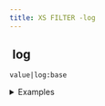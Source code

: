 ```yaml
---
title: XS FILTER -log
---
```


## <img src="../assets/docuBadge (11).png" alt="" data-size="line" /> log <a href="#xslog" id="xslog"></a>

`value|log:base`

<details>

<summary>Examples</summary>

```javascript
100|log:10    // Returns 2
8|log:2       // Returns 3
```

</details>
